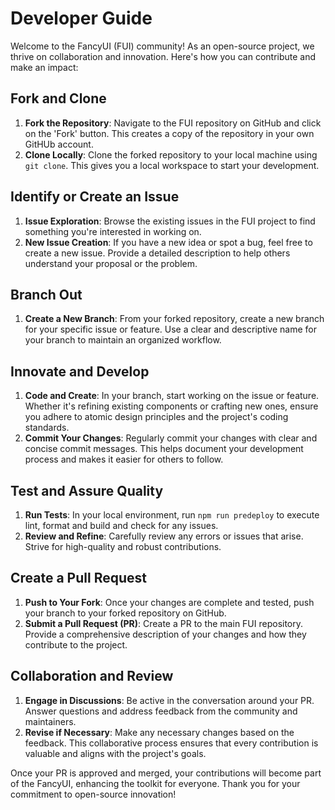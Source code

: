 # Developer Guide

Welcome to the FancyUI (FUI) community! As an open-source project, we thrive on collaboration and innovation. Here's how you can contribute and make an impact:

## Fork and Clone

1. **Fork the Repository**: Navigate to the FUI repository on GitHub and click on the 'Fork' button. This creates a copy of the repository in your own GitHUb account.
2. **Clone Locally**: Clone the forked repository to your local machine using `git clone`. This gives you a local workspace to start your development.

## Identify or Create an Issue

1. **Issue Exploration**: Browse the existing issues in the FUI project to find something you're interested in working on.
2. **New Issue Creation**: If you have a new idea or spot a bug, feel free to create a new issue. Provide a detailed description to help others understand your proposal or the problem.

## Branch Out

1. **Create a New Branch**: From your forked repository, create a new branch for your specific issue or feature. Use a clear and descriptive name for your branch to maintain an organized workflow.

## Innovate and Develop

1. **Code and Create**: In your branch, start working on the issue or feature. Whether it's refining existing components or crafting new ones, ensure you adhere to atomic design principles and the project's coding standards.
2. **Commit Your Changes**: Regularly commit your changes with clear and concise commit messages. This helps document your development process and makes it easier for others to follow.

## Test and Assure Quality

1. **Run Tests**: In your local environment, run `npm run predeploy` to execute lint, format and build and check for any issues.
2. **Review and Refine**: Carefully review any errors or issues that arise. Strive for high-quality and robust contributions.

## Create a Pull Request

1. **Push to Your Fork**: Once your changes are complete and tested, push your branch to your forked repository on GitHub.
2. **Submit a Pull Request (PR)**: Create a PR to the main FUI repository. Provide a comprehensive description of your changes and how they contribute to the project.

## Collaboration and Review

1. **Engage in Discussions**: Be active in the conversation around your PR. Answer questions and address feedback from the community and maintainers.
2. **Revise if Necessary**: Make any necessary changes based on the feedback. This collaborative process ensures that every contribution is valuable and aligns with the project's goals.

Once your PR is approved and merged, your contributions will become part of the FancyUI, enhancing the toolkit for everyone. Thank you for your commitment to open-source innovation!
